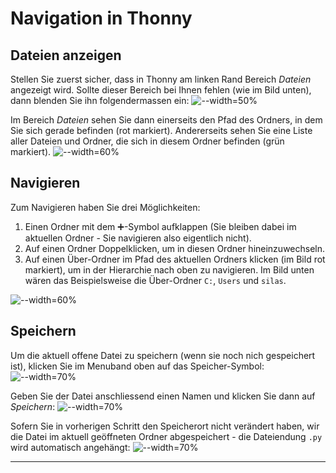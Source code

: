 # Navigation in Thonny
## Dateien anzeigen
Stellen Sie zuerst sicher, dass in Thonny am linken Rand Bereich _Dateien_ angezeigt wird. Sollte dieser Bereich bei Ihnen fehlen (wie im Bild unten), dann blenden Sie ihn folgendermassen ein:
![--width=50%](img/navigation-in-thonny/01-dateien-einblenden.png)

Im Bereich _Dateien_ sehen Sie dann einerseits den Pfad des Ordners, in dem Sie sich gerade befinden (rot markiert). Andererseits sehen Sie eine Liste aller Dateien und Ordner, die sich in diesem Ordner befinden (grün markiert).
![--width=60%](img/navigation-in-thonny/02-alle-ordner.png)

## Navigieren
Zum Navigieren haben Sie drei Möglichkeiten:
1. Einen Ordner mit dem ➕-Symbol aufklappen (Sie bleiben dabei im aktuellen Ordner - Sie navigieren also eigentlich nicht).
2. Auf einen Ordner Doppelklicken, um in diesen Ordner hineinzuwechseln.
3. Auf einen Über-Ordner im Pfad des aktuellen Ordners klicken (im Bild rot markiert), um in der Hierarchie nach oben zu navigieren. Im Bild unten wären das Beispielsweise die Über-Ordner `C:`, `Users` und `silas`.

![--width=60%](img/navigation-in-thonny/02-alle-ordner.png)

## Speichern
Um die aktuell offene Datei zu speichern (wenn sie noch nich gespeichert ist), klicken Sie im Menuband oben auf das Speicher-Symbol:
![--width=70%](img/navigation-in-thonny/06-programmieren-offen-leer.png)

Geben Sie der Datei anschliessend einen Namen und klicken Sie dann auf _Speichern_:
![--width=70%](img/navigation-in-thonny/07-speichern.png)

Sofern Sie in vorherigen Schritt den Speicherort nicht verändert haben, wir die Datei im aktuell geöffneten Ordner abgespeichert - die Dateiendung `.py` wird automatisch angehängt:
![--width=70%](img/navigation-in-thonny/08-programmieren-offen-mit-datei.png)

---
